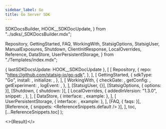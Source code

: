 ```yaml
---
sidebar_label: Go
title: Go Server SDK
---
```


  SDKDocsBuilder,
  HOOK__SDKDocUpdate,
} from "../sdks/_SDKDocsBuilder.mdx";

  Repository,
  GettingStarted,
  FAQ,
  WorkingWith,
  StatsigOptions,
  StatsigUser,
  ManualExposures,
  Shutdown,
  ClientInitResponse,
  LocalOverrides,
  Reference,
  DataStore,
  UserPersistentStorage,
} from "./Templates/index.mdx";



  { lastSDKDocsUpdate: HOOK__SDKDocUpdate },
  [
    [
      Repository,
      {
        repo: "https://github.com/statsig-io/go-sdk",
      },
    ],
    [
      GettingStarted,
      {
        sdkType: "Go",
        install: <Install />,
        initialize: <Initialize />,
      },
    ],
    [
      WorkingWith,
      {
        checkGate: <CheckGate />,
        getConfig: <GetConfig />,
        getExperiment: <GetExperiment />,
        logEvent: <LogEvent />,
      },
    ],
    [StatsigUser, {}],
    [StatsigOptions, { options: <Options /> }],
    [Shutdown, { shutdown: <ShutdownSnippet /> }],
    [
      LocalOverrides,
      {
        addedInVersion: "1.3.0",
        snippet: <OverridesSnippet />,
      },
    ],
    [
      DataStore,
      { interface: <DataStoreInterface />, example: <DataStoreExample /> },
    ],
    [
      UserPersistentStorage,
      { interface: <PersistentStorageInterface />, example: <PersistentStorageExample /> },
    ],
    [FAQ, { faqs: <MoreFAQs /> }],
    [Reference, { snippets: <ReferenceSnippets.default /> }],
  ],
  toc,
  [...ReferenceSnippets.toc]
);

<>{Result}</>
